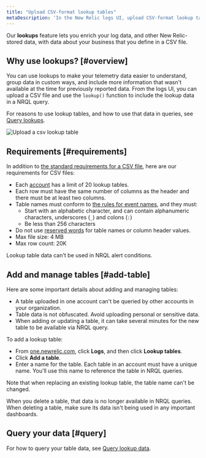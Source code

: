 ```yaml
---
title: "Upload CSV-format lookup tables"
metaDescription: 'In the New Relic logs UI, upload CSV-format lookup tables and use that data in combination with other New Relic data.'
---
```



Our **lookups** feature lets you enrich your log data, and other New Relic-stored data, with data about your business that you define in a CSV file. 

## Why use lookups? [#overview]

You can use lookups to make your telemetry data easier to understand, group data in custom ways, and include more information that wasn't available at the time for previously reported data. From the logs UI, you can upload a CSV file and use the `lookup()` function to include the lookup data in a NRQL query. 

For reasons to use lookup tables, and how to use that data in queries, see [Query lookups](/docs/query-your-data/nrql-new-relic-query-language/nrql-query-tutorials/lookups).

<img
  title="Upload a csv lookup table"
  alt="Upload a csv lookup table"
  src={logsLookupTableUi}
/>

## Requirements [#requirements]

 In addition to [the standard requirements for a CSV file](https://www.rfc-editor.org/rfc/rfc4180), here are our requirements for CSV files: 

* Each [account](/docs/accounts/accounts-billing/account-structure/new-relic-account-structure/#organization-accounts) has a limit of 20 lookup tables.
* Each row must have the same number of columns as the header and there must be at least two columns.
* Table names must conform to [the rules for event names](/docs/data-apis/ingest-apis/event-api/introduction-event-api/#limits), and they must:
  * Start with an alphabetic character, and can contain alphanumeric characters, underscores (`_`) and colons (`:`) 
  * Be less than 256 characters 
* Do not use [reserved words](/docs/data-apis/custom-data/custom-events/data-requirements-limits-custom-event-data/#reserved-words) for table names or column header values.
* Max file size: 4 MB
* Max row count: 20K

Lookup table data can't be used in NRQL alert conditions. 

## Add and manage tables [#add-table]

Here are some important details about adding and managing tables: 

* A table uploaded in one account can't be queried by other accounts in your organization. 
* Table data is not obfuscated. Avoid uploading personal or sensitive data.
* When adding or updating a table, it can take several minutes for the new table to be available via NRQL query. 

To add a lookup table: 

* From [one.newrelic.com](https://one.newrelic.com), click **Logs**, and then click **Lookup tables**. 
* Click **Add a table**.
* Enter a name for the table. Each table in an account must have a unique name. You'll use this name to reference the table in NRQL queries. 

Note that when replacing an existing lookup table, the table name can't be changed.

When you delete a table, that data is no longer available in NRQL queries. When deleting a table, make sure its data isn't being used in any important dashboards.

## Query your data [#query]

For how to query your table data, see [Query lookup data](/docs/query-your-data/nrql-new-relic-query-language/nrql-query-tutorials/lookups).


